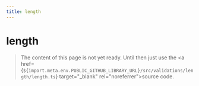 ```yaml
---
title: length
---
```


# length

> The content of this page is not yet ready. Until then just use the <a href={`${import.meta.env.PUBLIC_GITHUB_LIBRARY_URL}/src/validations/length/length.ts`} target="\_blank" rel="noreferrer">source code</a>.
